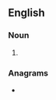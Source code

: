 {{also|satanists|sātanists}}
==English==

===Noun===
{{head|en|noun plural form}}

# {{plural of|Satanist|lang=en}}

===Anagrams===
* {{anagrams|en|assistant|stanitsas}}